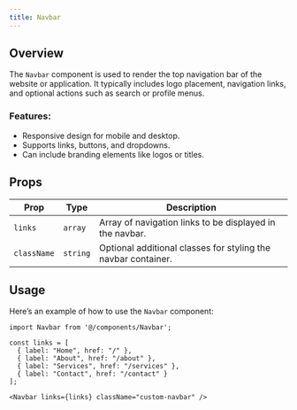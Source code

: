 ```yaml
---
title: Navbar 
---
```


## Overview

The `Navbar` component is used to render the top navigation bar of the website or application. It typically includes logo placement, navigation links, and optional actions such as search or profile menus.

### Features:
- Responsive design for mobile and desktop.
- Supports links, buttons, and dropdowns.
- Can include branding elements like logos or titles.

## Props

| Prop        | Type       | Description                                                         |
| ----------- | ---------- | ------------------------------------------------------------------- |
| `links`     | `array`    | Array of navigation links to be displayed in the navbar.             |
| `className` | `string`   | Optional additional classes for styling the navbar container.        |

## Usage

Here’s an example of how to use the `Navbar` component:

```tsx
import Navbar from '@/components/Navbar';

const links = [
  { label: "Home", href: "/" },
  { label: "About", href: "/about" },
  { label: "Services", href: "/services" },
  { label: "Contact", href: "/contact" }
];

<Navbar links={links} className="custom-navbar" />
